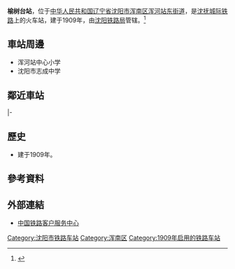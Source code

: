 {{about|位于沈阳市浑南区的国铁車站|瀋陽地鐵9號線上的車站|榆树台站 (沈阳地铁)}}
{{Infobox China railway station
|车站名称 = 榆树台站
|图片 = 
|图片介绍 = 
|其他名称 = 抚安站
|车站拼音 = Yushutai
|英文名称 = Yushutai Railway Station
|车站代码 = 55328<ref>{{cite book|title=中华人民共和国铁路车站代码（GB/T 10302-2010）|publisher=中国标准出版社|year=2010|isbn=155066140495|ignore-isbn-error=true|pages=45}}</ref>
|电报码 = YUT<ref>{{cite book|author=铁道部电子计算技术中心, 铁道部运输局|title=铁路车站站名代码表：TMIS使用|publisher=中国铁道出版社|location=北京|year=1998|isbn=9787113030995|pages=135}}</ref><ref>{{cite book|author=[[中华人民共和国铁道部|中华人民共和国铁道部]]|title=铁路电报站名略号（2012）|publisher=中国铁道出版社|location=北京|year=2012|unified=15113·3468|pages=161}}</ref>
|拼音码 = YST
|车站位置 = [[辽宁省|辽宁省]][[沈阳市|沈阳市]][[浑南区|浑南区]][[浑河站东街道|浑河站东街道]]
|坐标 = {{coord|41.715222|N|123.417578|E|display=inline,title}}
|归属 = [[沈阳铁路局|沈阳铁路局]]
|线路 = [[沈抚城际铁路|沈抚城际铁路]]（苏抚线）
|车站等级 = [[四等站_(中国大陆)|四等站]]
|月台数目 = 
|站台面 = 
|股道数目 = 
|网站 = 
}}
'''榆树台站'''，位于[[中华人民共和国|中华人民共和国]][[辽宁省|辽宁省]][[沈阳市|沈阳市]][[浑南区|浑南区]][[浑河站东街道|浑河站东街道]]，是[[沈抚城际铁路|沈抚城际铁路]]上的火车站，建于1909年，由[[沈阳铁路局|沈阳铁路局]]管辖。<ref>{{Cite web |url=http://search.huochepiao.com/huochezhan/jieshao/1063.htm |title=榆树台火车站介绍 |access-date=2015-06-10 |archive-date=2019-08-12 |archive-url=https://web.archive.org/web/20190812050345/http://search.huochepiao.com/huochezhan/jieshao/1063.htm |dead-url=no }}</ref>
==車站周邊==
* 浑河站中心小学
* 沈阳市志成中学

==鄰近車站==
{{start rail box|[[中国铁路|中国铁路]]}}
{{s-inop|[[浑河站|浑河站]]|{{站|沈阳}}方向}}
{{s-line|[[沈抚城际铁路|沈抚城际铁路]]<br />← 5km 榆树台站 3km →}}
{{s-inop|[[五三站|五三站]]|{{站|抚顺北}}方向|rows=2}}
|-
{{s-inop|[[苏家屯站|苏家屯站]]|本线起点}}
{{s-line|[[苏抚铁路|苏抚铁路]]<br />← 10km 榆树台站 3km →{{0}}}}
{{end box}}

==歷史==
* 建于1909年。
==參考資料==
{{reflist}}
==外部連結==
* [http://www.12306.cn/mormhweb/ 中国铁路客户服务中心] {{Wayback|url=http://www.12306.cn/mormhweb/ |date=20180205163941 }}
{{China-rail-stub}}
{{沈抚城际铁路}}
[[Category:沈阳市铁路车站|Category:沈阳市铁路车站]]
[[Category:浑南区|Category:浑南区]]
[[Category:1909年启用的铁路车站|Category:1909年启用的铁路车站]]